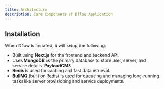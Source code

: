 ```yaml
---
title: Architecture
description: Core Components of Dflow Application
---
```


## Installation

When Dflow is installed, it will setup the following:

- Built using **Next.js** for the frontend and backend API.
- Uses **MongoDB** as the primary database to store user, server, and service
  details. **PayloadCMS**
- **Redis** is used for caching and fast data retrieval.
- **BullMQ** (built on Redis) is used for queueing and managing long-running
  tasks like server provisioning and service deployments.
